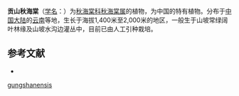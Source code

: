 {{Speciesbox
| taxon = Begonia gungshanensis
| authority =[[C.Y.Wu|C.Y.Wu]], 1995
}}

'''贡山秋海棠'''（[[学名|学名]]：{{lang|la|''Begonia gungshanensis''}}）为[[秋海棠科|秋海棠科]][[秋海棠属|秋海棠属]]的植物，为中国的特有植物。分布于[[中国大陆|中国大陆]]的[[云南|云南]]等地，生长于海拔1,400米至2,000米的地区，一般生于山坡常绿阔叶林缘及山坡水沟边灌丛中，目前已由人工引种栽培。

== 参考文献 ==
<div class="references-small">
* {{cite web| url =http://www.bioinfo.cn/db05/KmzwSpecies.php?action=view&id=1072| title =贡山秋海棠| work =《中国高等植物数据库全库》| publisher =中国科学院微生物研究所| author =昆明植物研究所| accessdate =2009-02-22| deadurl =yes| archiveurl =https://web.archive.org/web/20160305054035/http://www.bioinfo.cn/db05/KmzwSpecies.php?action=view&id=1072| archivedate =2016-03-05}}
</div>
{{Taxonbar|from=Q15225302}}

[[Category:秋海棠属|gungshanensis]]


{{植物小作品}}